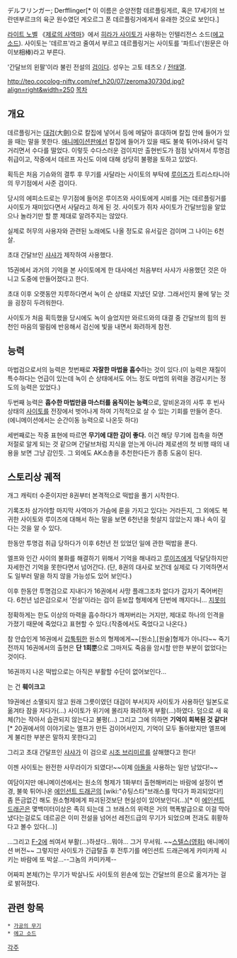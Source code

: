 デルフリンガー; Derfflinger[* 이 이름은 순양전함 데르플링게르, 혹은 17세기의 브란덴부르크의 육군 원수였던 게오르그 폰 데르플링거에게서 유래한 것으로 보인다.]

[[라이트 노벨]] 《[[제로의 사역마]]》에서 [[히라가 사이토]]가 사용하는 인텔리전스 소드([[에고 소드]]). 사이토는 '데르프'라고 줄여서 부르고 데르플링거는 사이토를 '파트너'(원문은 아이보相棒)라고 부른다.

'간달브의 왼팔'이라 불린 전설의 [[검]]이다. 성우는 고토 테츠오 / [[전태열]].

http://teo.cocolog-nifty.com/ref_h20/07/zeroma30730d.jpg?align=right&width=250 [[목차]]
== 개요 ==
데르플링거는 [[대검]](大劍)으로 칼집에 넣어서 등에 메달아 휴대하며 칼집 안에 들어가 있을 때는 말을 못한다. [[애니메이션]]판에선 칼집에 들어가 있을 때도 불쑥 튀어나와서 덜걱거리면서 수다를 떨었다. 이렇듯 수다스러운 검이지만 출현빈도가 점점 낮아져서 투명검 취급이고, 작중에서 데르프 자신도 이에 대해 상당히 불평을 토하고 있었다.

획득은 처음 기슈와의 결투 후 무기를 사달라는 사이토의 부탁에 [[루이즈]]가 트리스타니아의 무기점에서 사준 검이다.

당시의 에피소드로는 무기점에 들어온 루이즈와 사이토에게 시비를 거는 데르플링거를 사이토가 재미있다면서 사달라고 하게 된 것. 사이토가 쥐자 사이토가 간달브임을 알았으나 놀라기만 할 뿐 제대로 알려주지는 않았다.

실제로 허무의 사용자와 관련된 노래에도 나올 정도로 유서깊은 검이며 그 나이는 6천 살.

초대 간달브인 [[샤샤]]가 제작하여 사용했다.

15권에서 과거의 기억을 본 사이토에게 한 대사에선 처음부터 사샤가 사용했던 것은 아니고 도중에 만들어졌다고 한다.

초대 이후 오랫동안 지루하다면서 녹이 슨 상태로 지냈던 모양. 그래서인지 물에 닿는 것을 굉장히 두려워한다.

사이토가 처음 획득했을 당시에도 녹이 슬었지만 와르드와의 대결 중 간달브의 힘의 원천인 마음의 떨림에 반응해서 검신에 빛을 내면서 화려하게 참전.

== 능력 ==
마법검으로서의 능력은 첫번째로 '''자잘한 마법을 흡수'''하는 것이 있다.(이 능력은 재질이 특수하다는 언급이 있는데 녹이 슨 상태에서도 어느 정도 마법의 위력을 경감시키는 정도의 능력은 있었다.)

두번째 능력은 '''흡수한 마법만큼 마스터를 움직이는 능력'''으로, 알비온과의 사투 후 빈사상태의 [[사이토]]를 전장에서 벗어나게 하여 기적적으로 살 수 있는 기회를 만들어 준다.
(에니메이션에서는 순간이동 능력으로 나온듯 하다)

세번째로는 작중 표현에 따르면 '''무기에 대한 감이 좋다.''' 이건 해당 무기에 접촉을 하면 저절로 알게 되는 것 같으며 간달브처럼 지식을 얻는게 아니라 제로센의 첫 비행 때의 내용을 보면 그냥 감인듯. 그 외에도 AK소총을 추천한다든가 종종 도움이 된다.

== 스토리상 궤적 ==
개그 캐릭터 수준이지만 8권부터 본격적으로 떡밥을 풀기 시작한다.

기록조차 삼가야할 마지막 사역마가 가슴에 룬을 가지고 있다는 거라든지, 그 외에도 복귀한 사이토와 루이즈에 대해서 하는 말을 보면 6천년을 헛살지 않았는지 꽤나 속이 깊다는 것을 알 수 있다.

한동안 투명검 취급 당하다가 이후 6천년 전 있었던 일에 관한 떡밥을 푼다.

엘프와 인간 사이의 불화를 해결하기 위해서 기억을 해내라고 [[루이즈]]에게 닥달당하지만 자세한건 기억을 못한다면서 넘어간다.
(단, 8권의 대사로 보건데 실제로 다 기억하면서도 일부러 말을 하지 않을 가능성도 있어 보인다.)

이후 한동안 투명검으로 지내다가 16권에서 사망 플래그조차 없다가 갑자기 죽어버린다. 6천년 넘은검으로서 '전설'이라는 검이 듣보잡 형제에게 단번에 깨지다니... [[지못미]]

정확하게는 한도 이상의 마력을 흡수하다가 깨져버리는 거지만, 제대로 하나의 인격을 가졌기 때문에 죽었다고 표현할 수 있다.(작중에서도 죽었다고 나온다.)

참 안습인게 16권에서 [[갑툭튀]]한 원소의 형제에게~~[원소],[원술]형제가 아니다~~ 죽기 전까지 16권에서의 출현은 '''단 1회뿐'''으로 그마저도 죽음을 암시할 만한 부분이 없었다는 것이다.

16권까지 나온 떡밥으로는 아직은 부활할 수단이 없어보인다...








는 건 '''훼이크고'''




19권에선 소멸되지 않고 원래 그릇이였던 대검이 부서지자 사이토가 사용하던 일본도로 옮겨타 잠을 자다가(...) 사이토가 위기에 몰리자 화려하게 부활(...)하였다.  덤으로 새 육체(?)는 작아서 습관되지 않는다고 불평(...) 그리고 그에 의하면 '''기억이 회복된 것 같다!'''[* 20권에서의 이야기로는 엘프가 만든 검이어서인지, 기억이 모두 돌아왔지만 엘프에게 불리한 부분은 말하지 못한다고]

그리고 초대 간달프인 [[샤샤]]가 이 검으로 [[시조 브리미르]]를 살해했다고 한다!

이젠 사이토는 완전한 사무라이가 되였다!~~이제 [[아돌]]을 사용하는 일만 남았다!~~

여담이지만 애니메이션에서는 원소의 형제가 1화부터 출현해버리는 바람에 설정이 변경, 불쑥 튀어나온 [[에인션트 드래곤]]의 [wiki:"슈팅스타"브래스를 막다가 파괴되었다!] 좀 뜬금없긴 해도 원소형제에게 파괴된것보단 현실성이 있어보인다(...)[* 이 [[에인션트 드래곤]]은 몇백미터이상은 족히 되는데 그 브래스의 위력은 거의 핵폭발급으로 이걸 막아냈다는걸로도 데르공은 이미 전설을 넘어선 레전드급의 무기가 되었으며 전과도 휘황하다고 볼수 있다(...)] 

...그리고 [[F-2]]에 씌여서 부활(...)하셨다...뭐야... 그거 무서워. ~~[[스텔스(영화)]] 애니메이션 버전~~ 그렇지만 사이토가 긴급탈출 후 전투기를 에인션트 드래곤에게 카미카제 시키는 바람에 또 박살...--그놈의 카미카제--

어짜피 본체(?)는 무기가 박살나도 사이토의 왼손에 있는 간달브의 룬으로 옮겨가는 걸로 밝혀졌다.

== 관련 항목 ==
 * [[가공의 무기]]
 * [[에고 소드]]

[[각주]]
